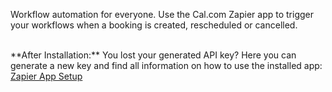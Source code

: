 Workflow automation for everyone. Use the Cal.com Zapier app to trigger your workflows when a booking is created, rescheduled or cancelled.

<br />
**After Installation:** You lost your generated API key? Here you can generate a new key and find all information
on how to use the installed app: <a href="/apps/setup/zapier">Zapier App Setup</a>

